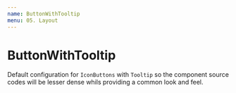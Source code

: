 ```yaml
---
name: ButtonWithTooltip
menu: 05. Layout
---
```


# ButtonWithTooltip

Default configuration for `IconButtons` with `Tooltip` so the component source 
codes will be lesser dense whils providing a common look and feel.


<PropsTable of={ButtonWithTooltip} />